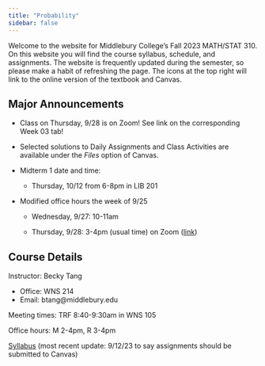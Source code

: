 ```yaml
---
title: "Probability"
sidebar: false
---
```


Welcome to the website for Middlebury College's Fall 2023 MATH/STAT 310. On this website you will find the course syllabus, schedule, and assignments. The website is frequently updated during the semester, so please make a habit of refreshing the page. The icons at the top right will link to the online version of the textbook and Canvas.

## Major Announcements

-   Class on Thursday, 9/28 is on Zoom! See link on the corresponding Week 03 tab!

-   Selected solutions to Daily Assignments and Class Activities are available under the *Files* option of Canvas.

-   Midterm 1 date and time:

    -   Thursday, 10/12 from 6-8pm in LIB 201

-   Modified office hours the week of 9/25

    -   Wednesday, 9/27: 10-11am

    -   Thursday, 9/28: 3-4pm (usual time) on Zoom ([link](https://middlebury.zoom.us/j/95659494382?pwd=aWRuekdlLy83azhWWWpBWE5lZFBNQT09))

## Course Details

Instructor: Becky Tang

-   Office: WNS 214
-   Email: btang\@middlebury.edu

Meeting times: TRF 8:40-9:30am in WNS 105

Office hours: M 2-4pm, R 3-4pm

[Syllabus](Stat310_Syllabus.pdf) (most recent update: 9/12/23 to say assignments should be submitted to Canvas)

## 
